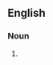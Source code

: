 {{also|yocto-grams}}
==English==

===Noun===
{{head|en|noun plural form}}

# {{plural of|yoctogram|lang=en}}